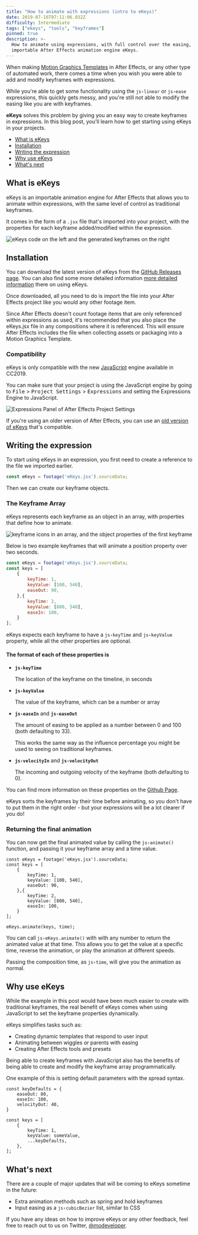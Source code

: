 ```yaml
---
title: "How to animate with expressions (intro to eKeys)"
date: 2019-07-16T07:11:06.032Z
difficulty: Intermediate
tags: ["ekeys", "tools", "keyframes"]
pinned: true
description: >-
  How to animate using expressions, with full control over the easing, using the
  importable After Effects animation engine eKeys.
---
```



[GithubPage]: https://github.com/motiondeveloper/eKeys

When making [Motion Graphics Templates](https://helpx.adobe.com/au/after-effects/using/creating-motion-graphics-templates.html) in After Effects, or any other type of automated work, there comes a time when you wish you were able to add and modify keyframes with expressions.

While you're able to get some functionality using the `js›linear` or `js›ease` expressions, this quickly gets messy, and you're still not able to modify the easing like you are with keyframes.

**eKeys** solves this problem by giving you an easy way to create keyframes in expressions. In this blog post, you'll learn how to get starting using eKeys in your projects.

<ContentList>

- [What is eKeys](#what-is-ekeys)
- [Installation](#installation)
- [Writing the expression](#writing-the-expression)
- [Why use eKeys](#why-use-ekeys)
- [What's next](#whats-next)

</ContentList>

## What is eKeys

eKeys is an importable animation engine for After Effects that allows you to animate within expressions, with the same level of control as traditional keyframes.

It comes in the form of a `.jsx` file that's imported into your project, with the properties for each keyframe added/modified within the expression.

![eKeys code on the left and the generated keyframes on the right](how-it-works.svg "How eKeys works")

## Installation

You can download the latest version of eKeys from the [GitHub Releases page](https://github.com/motiondeveloper/eKeys/releases). You can also find some more detailed information [more detailed information][GithubPage] there on using eKeys.

Once downloaded, all you need to do is import the file into your After Effects project like you would any other footage item.

<Warn>

Since After Effects doesn't count footage items that are only referenced within expressions as used, it's recommended that you also place the eKeys.jsx file in any compositions where it is referenced.
This will ensure After Effects includes the file when collecting assets or packaging into a Motion Graphics Template.

</Warn>

### Compatibility

eKeys is only compatible with the new [JavaScript](https://helpx.adobe.com/after-effects/using/expression-language-reference.html) engine available in CC2019.

You can make sure that your project is using the JavaScript engine by going to <kbd>File</kbd> > <kbd>Project Settings</kbd> > <kbd>Expressions</kbd> and setting the Expressions Engine to JavaScript.

![Expressions Panel of After Effects Project Settings](project-expression-engine.png "Expression Engine Setting")

If you're using an older version of After Effects, you can use an [old version of eKeys](https://github.com/motiondeveloper/ekeys/tree/extendscript) that's compatible.

## Writing the expression

To start using eKeys in an expression, you first need to create a reference to the file we imported earlier.

```js
const eKeys = footage('eKeys.jsx').sourceData;
```

Then we can create our keyframe objects.

### The Keyframe Array

eKeys represents each keyframe as an object in an array, with properties that define how to animate.

![keyframe icons in an array, and the object properties of the first keyframe](keyframe-array.svg "eKeys Keyframe Array")

Below is two example keyframes that will animate a position property over two seconds.

```js
const eKeys = footage('eKeys.jsx').sourceData;
const keys = [
    {
        keyTime: 1,
        keyValue: [100, 540],
        easeOut: 90,
    },{
        keyTime: 2,
        keyValue: [800, 540],
        easeIn: 100,
    }
];
```

<Note>

eKeys expects each keyframe to have a `js›keyTime` and `js›keyValue` property, while all the other properties are optional.

</Note>

#### The format of each of these properties is

- **`js›keyTime`**

    The location of the keyframe on the timeline, in seconds

- **`js›keyValue`**

    The value of the keyframe, which can be a number or array

- **`js›easeIn`** and **`js›easeOut`**

    The amount of easing to be applied as a number between 0 and 100 (both defaulting to 33).

    This works the same way as the influence percentage you might be used to seeing on traditional keyframes.

- **`js›velocityIn`** and **`js›velocityOut`**

    The incoming and outgoing velocity of the keyframe (both defaulting to 0).

You can find more information on these properties on the [Github Page][GithubPage].

<Note>

eKeys sorts the keyframes by their time before animating, so you don't have to put them in the right order - but your expressions will be a lot clearer if you do!

</Note>

### Returning the final animation

You can now get the final animated value by calling the `js›animate()` function, and passing it your keyframe array and a time value.

```js{14}
const eKeys = footage('eKeys.jsx').sourceData;
const keys = [
    {
        keyTime: 1,
        keyValue: [100, 540],
        easeOut: 90,
    },{
        keyTime: 2,
        keyValue: [800, 540],
        easeIn: 100,
    }
];

eKeys.animate(keys, time);
```

You can call `js›eKeys.animate()` with with any number to return the animated value at that time. This allows you to get the value at a specific time, reverse the animation, or play the animation at different speeds.

Passing the composition time, as `js›time`, will give you the animation as normal.

## Why use eKeys

While the example in this post would have been much easier to create with traditional keyframes, the real benefit of eKeys comes when using JavaScript to set the keyframe properties dynamically.

eKeys simplifies tasks such as:

- Creating dynamic templates that respond to user input
- Animating between wiggles or parents with easing
- Creating After Effects tools and presets

Being able to create keyframes with JavaScript also has the benefits of being able to create and modify the keyframe array programmatically.

One example of this is setting default parameters with the spread syntax.

```js{11}
const keyDefaults = {
    easeOut: 80,
    easeIn: 100,
    velocityOut: 40,
}

const keys = [
    {
        keyTime: 1,
        keyValue: someValue,
        ...keyDefaults,
    },
];
```

## What's next

There are a couple of major updates that will be coming to eKeys sometime in the future:

- Extra animation methods such as spring and hold keyframes
- Input easing as a `js›cubicBezier` list, similar to CSS

If you have any ideas on how to improve eKeys or any other feedback, feel free to reach out to us on Twitter, [@modeveloper](https://twitter.com/modeveloper).

